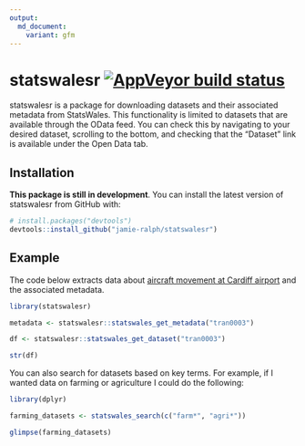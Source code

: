 ```yaml
---
output:
  md_document:
    variant: gfm
---
```


# statswalesr [![AppVeyor build status](https://ci.appveyor.com/api/projects/status/github/jamie-ralph/statswalesr?branch=master&svg=true)](https://ci.appveyor.com/project/jamie-ralph/statswalesr)

statswalesr is a package for downloading datasets and their associated metadata
from StatsWales. This functionality is limited to datasets that are available 
through the OData feed. You can check this by navigating to your desired 
dataset, scrolling to the bottom, and checking that the "Dataset" link is 
available under the Open Data tab.

## Installation

**This package is still in development**. You can install the latest version 
of statswalesr from GitHub with:

``` r
# install.packages("devtools")
devtools::install_github("jamie-ralph/statswalesr")
```
## Example

The code below extracts data about [aircraft movement at Cardiff airport](https://statswales.gov.wales/Catalogue/Transport/Air/aircraftmovementsatcardiffairport-by-movementtype-year) and the associated metadata.

```r
library(statswalesr)

metadata <- statswalesr::statswales_get_metadata("tran0003")

df <- statswalesr::statswales_get_dataset("tran0003")
```

```r

str(df)

```

You can also search for datasets based on key terms. For example, if I wanted
data on farming or agriculture I could do the following:

```r
library(dplyr)

farming_datasets <- statswales_search(c("farm*", "agri*"))

glimpse(farming_datasets)
```
